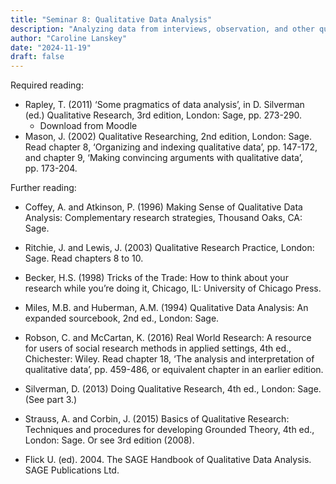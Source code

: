 ```yaml
---
title: "Seminar 8: Qualitative Data Analysis"
description: "Analyzing data from interviews, observation, and other qualitative collection methods"
author: "Caroline Lanskey"
date: "2024-11-19"
draft: false
---
```



Required reading:

* Rapley, T. (2011) ‘Some pragmatics of data analysis’, in D. Silverman (ed.) Qualitative Research, 3rd edition, London: Sage, pp. 273-290.
   * Download from Moodle

* Mason, J. (2002) Qualitative Researching, 2nd edition, London: Sage. Read chapter 8, ‘Organizing and indexing qualitative data’, pp. 147-172, and chapter 9, ‘Making convincing arguments with qualitative data’, pp. 173-204.

Further reading:

* Coffey, A. and Atkinson, P. (1996) Making Sense of Qualitative Data Analysis: Complementary research strategies, Thousand Oaks, CA: Sage.

* Ritchie, J. and Lewis, J. (2003) Qualitative Research Practice, London: Sage. Read chapters 8 to 10.

* Becker, H.S. (1998) Tricks of the Trade: How to think about your research while you're doing it, Chicago, IL: University of Chicago Press.

* Miles, M.B. and Huberman, A.M. (1994) Qualitative Data Analysis: An expanded sourcebook, 2nd ed., London: Sage.

* Robson, C. and McCartan, K. (2016) Real World Research: A resource for users of social research methods in applied settings, 4th ed., Chichester: Wiley. Read chapter 18, ‘The analysis and interpretation of qualitative data’, pp. 459-486, or equivalent chapter in an earlier edition.

* Silverman, D. (2013) Doing Qualitative Research, 4th ed., London: Sage. (See part 3.) 

* Strauss, A. and Corbin, J. (2015) Basics of Qualitative Research: Techniques and procedures for developing Grounded Theory, 4th ed., London: Sage. Or see 3rd edition (2008).

* Flick U. (ed). 2004. The SAGE Handbook of Qualitative Data Analysis. SAGE Publications Ltd.